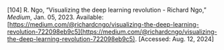 \[104\]	R. Ngo, “Visualizing the deep learning revolution \- Richard Ngo,” *Medium*, Jan. 05, 2023\. Available: [https://medium.com/@richardcngo/visualizing-the-deep-learning-revolution-722098eb9c5](https://medium.com/@richardcngo/visualizing-the-deep-learning-revolution-722098eb9c5). \[Accessed: Aug. 12, 2024\]